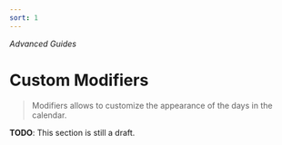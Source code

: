 ```yaml
---
sort: 1
---
```


_Advanced Guides_

# Custom Modifiers

> Modifiers allows to customize the appearance of the days in the calendar.

**TODO**: This section is still a draft.
